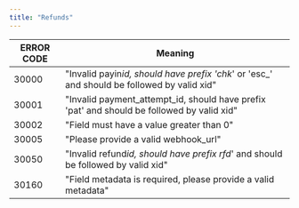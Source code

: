 ```yaml
---
title: "Refunds"
---
```


| ERROR CODE | Meaning                                                                                      |
| ---------- | -------------------------------------------------------------------------------------------- |
| 30000      | "Invalid payin*id, should have prefix 'chk*' or 'esc\_' and should be followed by valid xid" |
| 30001      | "Invalid payment\_attempt\_id, should have prefix 'pat' and should be followed by valid xid" |
| 30002      | "Field must have a value greater than 0"                                                     |
| 30005      | "Please provide a valid webhook\_url"                                                        |
| 30050      | "Invalid refund*id, should have prefix rfd*' and should be followed by valid xid"            |
| 30160      | "Field metadata is required, please provide a valid metadata"                                |

